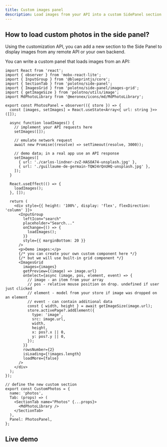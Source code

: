 ```yaml
---
title: Custom images panel
description: Load images from your API into a custom SidePanel section
---
```


## How to load custom photos in the side panel?

Using the customization API, you can add a new section to the Side Panel to display images from any remote API or your own backend.

You can write a custom panel that loads images from an API:

```tsx
import React from 'react';
import { observer } from 'mobx-react-lite';
import { InputGroup } from '@blueprintjs/core';
import { SectionTab } from 'polotno/side-panel';
import { ImagesGrid } from 'polotno/side-panel/images-grid';
import { getImageSize } from 'polotno/utils/image';
import MdPhotoLibrary from '@meronex/icons/md/MdPhotoLibrary';

export const PhotosPanel = observer(({ store }) => {
  const [images, setImages] = React.useState<Array<{ url: string }>>([]);

  async function loadImages() {
    // implement your API requests here
    setImages([]);

    // emulate network request
    await new Promise((resolve) => setTimeout(resolve, 3000));

    // demo data; in a real app use an API response
    setImages([
      { url: './carlos-lindner-zvZ-HASOA74-unsplash.jpg' },
      { url: './guillaume-de-germain-TQWJ4rQnUHQ-unsplash.jpg' },
    ]);
  }

  React.useEffect(() => {
    loadImages();
  }, []);

  return (
    <div style={{ height: '100%', display: 'flex', flexDirection: 'column' }}>
      <InputGroup
        leftIcon="search"
        placeholder="Search..."
        onChange={() => {
          loadImages();
        }}
        style={{ marginBottom: 20 }}
      />
      <p>Demo images:</p>
      {/* you can create your own custom component here */}
      {/* but we will use built-in grid component */}
      <ImagesGrid
        images={images}
        getPreview={(image) => image.url}
        onSelect={async (image, pos, element, event) => {
          // image - an item from your array
          // pos - relative mouse position on drop. undefined if user just clicked
          // element - model from your store if image was dropped on an element
          // event - can contain additional data
          const { width, height } = await getImageSize(image.url);
          store.activePage?.addElement({
            type: 'image',
            src: image.url,
            width,
            height,
            x: pos?.x || 0,
            y: pos?.y || 0,
          });
        }}
        rowsNumber={2}
        isLoading={!images.length}
        loadMore={false}
      />
    </div>
  );
});

// define the new custom section
export const CustomPhotos = {
  name: 'photos',
  Tab: (props) => (
    <SectionTab name="Photos" {...props}>
      <MdPhotoLibrary />
    </SectionTab>
  ),
  Panel: PhotosPanel,
};
```

## Live demo

<Sandbox github="polotno-project/polotno-docs/tree/main/examples/polotno-load-custom-images" />


